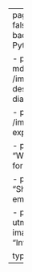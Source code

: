---
pagetitle: Projects | Ella Hein
title: Projects
subtitle: "Academic and personal projects."
search: false
repo-actions: false
listing:
  contents:
    - path: https://pythoshop.readthedocs.io/en/latest/?badge=latest
      image: /images/cover.png
      title: "Python Package - Pythoshop"
      description: "A Python package for simplifying image editing."

    - path: https://ubc-mds.github.io/diabetes_classification_model/diabetes_classification_model_report.html
      image: /images/feature_histogram_by_class.png
      title: "Classification Model - Predicting Diabetes"
      description: "A reproducible pipeline capable of predicting whether or not a patient has diabetes."

    - path: https://dsci-532-2024-18-vancouverairbnbprices.onrender.com/
      image: /images/dashboard.png
      title: "Dashboard - Vancouver Airbnb"
      description: "A dashboard for exploring Airbnb listings in Van."

    - path: https://www.carleton.edu/german/sustainability/
      image: /images/ecocriticism.png
      title: "Web Design - Environment and Engagement in German Studies"
      description: "A Resource Hub for Ecocriticism, Pedagogy, and Academic Civic Engagement."

    - path: https://ellairene.shinyapps.io/FinalProjectDirectory/
      image: /images/emissions.jpeg
      title: "Shiny App Dashboard - Global CO2 Emissions"
      description: "A dashboard for investigating CO2 emissions around the world."

    - path: https://www.canva.com/design/DAErPKx_VP8/p0LDg_JIn5ObfIrLl2yhig/view?utm_content=DAErPKx_VP8&utm_campaign=designshare&utm_medium=link&utm_source=editor
      image: /images/poster.png
      title: "Research Project - Cooking Shouldn't Kill"
      description: "Investigating the impact of indoor air pollution on human health."
  
  type: grid
  fields: [image, title, description]
---
